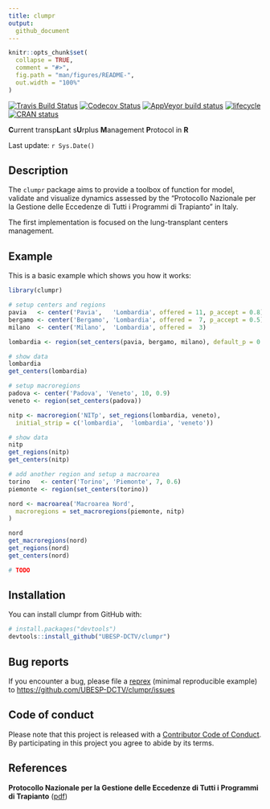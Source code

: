 ```yaml
---
title: clumpr
output: 
  github_document
---
```


<!-- README.md is generated from README.Rmd. Please edit that file -->

```r
knitr::opts_chunk$set(
  collapse = TRUE,
  comment = "#>",
  fig.path = "man/figures/README-",
  out.width = "100%"
)
```

[![Travis Build Status](https://travis-ci.com/UBESP-DCTV/clumpr.svg?token=wGyFLep97LHjNKfPGjkg&branch=structures)](https://travis-ci.org/UBESP-DCTV/clumpr)
[![Codecov Status](https://codecov.io/gh/UBESP-DCTV/clumpr/branch/structures/graph/badge.svg?token=IY02gbLUth)](https://codecov.io/gh/UBESP-DCTV/clumpr)
[![AppVeyor build status](https://ci.appveyor.com/api/projects/status/github/UBESP-DCTV/clumpr?branch=master&svg=true)](https://ci.appveyor.com/project/UBESP-DCTV/clumpr)
[![lifecycle](https://img.shields.io/badge/lifecycle-maturing-blue.svg)](https://www.tidyverse.org/lifecycle/#maturing)
[![CRAN status](https://www.r-pkg.org/badges/version/clumpr)](https://cran.r-project.org/package=clumpr)

**C**urrent transp**L**ant s**U**rplus **M**anagement **P**rotocol in **R**

Last update: `r Sys.Date()`

## Description

The `clumpr` package aims to provide a toolbox of function for model,
validate and visualize dynamics assessed by the "Protocollo Nazionale per la
Gestione delle Eccedenze di Tutti i Programmi di Trapianto" in Italy.

The first implementation is focused on the lung-transplant centers
management.



## Example

This is a basic example which shows you how it works:


```r
library(clumpr)

# setup centers and regions
pavia   <- center('Pavia',   'Lombardia', offered = 11, p_accept = 0.8)
bergamo <- center('Bergamo', 'Lombardia', offered =  7, p_accept = 0.5)
milano  <- center('Milano',  'Lombardia', offered =  3)

lombardia <- region(set_centers(pavia, bergamo, milano), default_p = 0.2)

# show data
lombardia
get_centers(lombardia)

# setup macroregions
padova <- center('Padova', 'Veneto', 10, 0.9)
veneto <- region(set_centers(padova))

nitp <- macroregion('NITp', set_regions(lombardia, veneto),
  initial_strip = c('lombardia',  'lombardia', 'veneto'))

# show data
nitp
get_regions(nitp)
get_centers(nitp)

# add another region and setup a macroarea
torino   <- center('Torino', 'Piemonte', 7, 0.6)
piemonte <- region(set_centers(torino))

nord <- macroarea('Macroarea Nord',
  macroregions = set_macroregions(piemonte, nitp)
)

nord
get_macroregions(nord)
get_regions(nord)
get_centers(nord)

# TODO
```



## Installation

You can install clumpr from GitHub with:

```r
# install.packages("devtools")
devtools::install_github("UBESP-DCTV/clumpr")
```



## Bug reports
If you encounter a bug, please file a
[reprex](https://github.com/tidyverse/reprex) (minimal reproducible example)
to <https://github.com/UBESP-DCTV/clumpr/issues>


## Code of conduct
Please note that this project is released with a
[Contributor Code of Conduct](CODE_OF_CONDUCT.md). By participating in this
project you agree to abide by its terms.

## References

**Protocollo Nazionale per la Gestione delle Eccedenze di Tutti i Programmi
di Trapianto** ([pdf](http://www.policlinico.mi.it/AMM/nitp/area_operatore/linee_guida/03/ProtocolloNazionaleGestioneEccedenzeCNTO140804.pdf))
